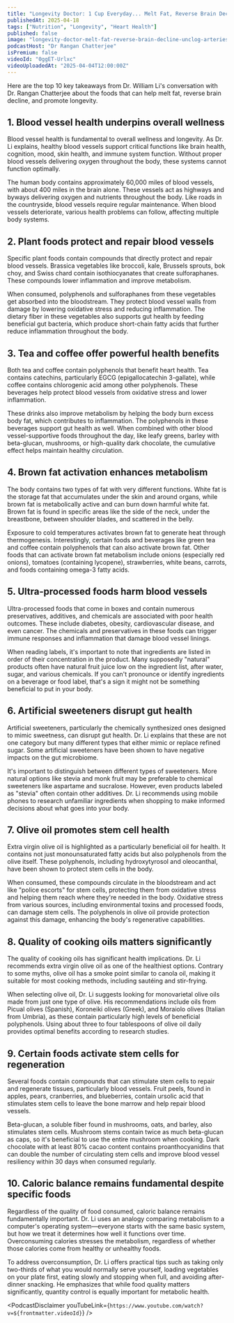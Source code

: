 ```yaml
---
title: "Longevity Doctor: 1 Cup Everyday... Melt Fat, Reverse Brain Decline & Unclog Arteries | William Li"
publishedAt: 2025-04-18
tags: ["Nutrition", "Longevity", "Heart Health"]
published: false
image: "longevity-doctor-melt-fat-reverse-brain-decline-unclog-arteries-william-li.jpg"
podcastHost: "Dr Rangan Chatterjee"
isPremium: false
videoId: "0ggET-Urlxc"
videoUploadedAt: "2025-04-04T12:00:00Z"
---
```



<PodcastSummaryPageLayout frontmatter={frontmatter}>
Here are the top 10 key takeaways from Dr. William Li's conversation with Dr. Rangan Chatterjee about the foods that can help melt fat, reverse brain decline, and promote longevity.

## 1. Blood vessel health underpins overall wellness

Blood vessel health is fundamental to overall wellness and longevity. As Dr. Li explains, healthy blood vessels support critical functions like brain health, cognition, mood, skin health, and immune system function. Without proper blood vessels delivering oxygen throughout the body, these systems cannot function optimally.

The human body contains approximately 60,000 miles of blood vessels, with about 400 miles in the brain alone. These vessels act as highways and byways delivering oxygen and nutrients throughout the body. Like roads in the countryside, blood vessels require regular maintenance. When blood vessels deteriorate, various health problems can follow, affecting multiple body systems.

## 2. Plant foods protect and repair blood vessels

Specific plant foods contain compounds that directly protect and repair blood vessels. Brassica vegetables like broccoli, kale, Brussels sprouts, bok choy, and Swiss chard contain isothiocyanates that create sulforaphanes. These compounds lower inflammation and improve metabolism.

When consumed, polyphenols and sulforaphanes from these vegetables get absorbed into the bloodstream. They protect blood vessel walls from damage by lowering oxidative stress and reducing inflammation. The dietary fiber in these vegetables also supports gut health by feeding beneficial gut bacteria, which produce short-chain fatty acids that further reduce inflammation throughout the body.

## 3. Tea and coffee offer powerful health benefits

Both tea and coffee contain polyphenols that benefit heart health. Tea contains catechins, particularly EGCG (epigallocatechin 3-gallate), while coffee contains chlorogenic acid among other polyphenols. These beverages help protect blood vessels from oxidative stress and lower inflammation.

These drinks also improve metabolism by helping the body burn excess body fat, which contributes to inflammation. The polyphenols in these beverages support gut health as well. When combined with other blood vessel-supportive foods throughout the day, like leafy greens, barley with beta-glucan, mushrooms, or high-quality dark chocolate, the cumulative effect helps maintain healthy circulation.

## 4. Brown fat activation enhances metabolism

The body contains two types of fat with very different functions. White fat is the storage fat that accumulates under the skin and around organs, while brown fat is metabolically active and can burn down harmful white fat. Brown fat is found in specific areas like the side of the neck, under the breastbone, between shoulder blades, and scattered in the belly.

Exposure to cold temperatures activates brown fat to generate heat through thermogenesis. Interestingly, certain foods and beverages like green tea and coffee contain polyphenols that can also activate brown fat. Other foods that can activate brown fat metabolism include onions (especially red onions), tomatoes (containing lycopene), strawberries, white beans, carrots, and foods containing omega-3 fatty acids.

## 5. Ultra-processed foods harm blood vessels

Ultra-processed foods that come in boxes and contain numerous preservatives, additives, and chemicals are associated with poor health outcomes. These include diabetes, obesity, cardiovascular disease, and even cancer. The chemicals and preservatives in these foods can trigger immune responses and inflammation that damage blood vessel linings.

When reading labels, it's important to note that ingredients are listed in order of their concentration in the product. Many supposedly "natural" products often have natural fruit juice low on the ingredient list, after water, sugar, and various chemicals. If you can't pronounce or identify ingredients on a beverage or food label, that's a sign it might not be something beneficial to put in your body.

## 6. Artificial sweeteners disrupt gut health

Artificial sweeteners, particularly the chemically synthesized ones designed to mimic sweetness, can disrupt gut health. Dr. Li explains that these are not one category but many different types that either mimic or replace refined sugar. Some artificial sweeteners have been shown to have negative impacts on the gut microbiome.

It's important to distinguish between different types of sweeteners. More natural options like stevia and monk fruit may be preferable to chemical sweeteners like aspartame and sucralose. However, even products labeled as "stevia" often contain other additives. Dr. Li recommends using mobile phones to research unfamiliar ingredients when shopping to make informed decisions about what goes into your body.

## 7. Olive oil promotes stem cell health

Extra virgin olive oil is highlighted as a particularly beneficial oil for health. It contains not just monounsaturated fatty acids but also polyphenols from the olive itself. These polyphenols, including hydroxytyrosol and oleocanthal, have been shown to protect stem cells in the body.

When consumed, these compounds circulate in the bloodstream and act like "police escorts" for stem cells, protecting them from oxidative stress and helping them reach where they're needed in the body. Oxidative stress from various sources, including environmental toxins and processed foods, can damage stem cells. The polyphenols in olive oil provide protection against this damage, enhancing the body's regenerative capabilities.

## 8. Quality of cooking oils matters significantly

The quality of cooking oils has significant health implications. Dr. Li recommends extra virgin olive oil as one of the healthiest options. Contrary to some myths, olive oil has a smoke point similar to canola oil, making it suitable for most cooking methods, including sautéing and stir-frying.

When selecting olive oil, Dr. Li suggests looking for monovarietal olive oils made from just one type of olive. His recommendations include oils from Picual olives (Spanish), Koroneiki olives (Greek), and Moraiolo olives (Italian from Umbria), as these contain particularly high levels of beneficial polyphenols. Using about three to four tablespoons of olive oil daily provides optimal benefits according to research studies.

## 9. Certain foods activate stem cells for regeneration

Several foods contain compounds that can stimulate stem cells to repair and regenerate tissues, particularly blood vessels. Fruit peels, found in apples, pears, cranberries, and blueberries, contain ursolic acid that stimulates stem cells to leave the bone marrow and help repair blood vessels.

Beta-glucan, a soluble fiber found in mushrooms, oats, and barley, also stimulates stem cells. Mushroom stems contain twice as much beta-glucan as caps, so it's beneficial to use the entire mushroom when cooking. Dark chocolate with at least 80% cacao content contains proanthocyanidins that can double the number of circulating stem cells and improve blood vessel resiliency within 30 days when consumed regularly.

## 10. Caloric balance remains fundamental despite specific foods

Regardless of the quality of food consumed, caloric balance remains fundamentally important. Dr. Li uses an analogy comparing metabolism to a computer's operating system—everyone starts with the same basic system, but how we treat it determines how well it functions over time. Overconsuming calories stresses the metabolism, regardless of whether those calories come from healthy or unhealthy foods.

To address overconsumption, Dr. Li offers practical tips such as taking only two-thirds of what you would normally serve yourself, loading vegetables on your plate first, eating slowly and stopping when full, and avoiding after-dinner snacking. He emphasizes that while food quality matters significantly, quantity control is equally important for metabolic health.

<PodcastDisclaimer
  youTubeLink={`https://www.youtube.com/watch?v=${frontmatter.videoId}`}
/>

</PodcastSummaryPageLayout>
